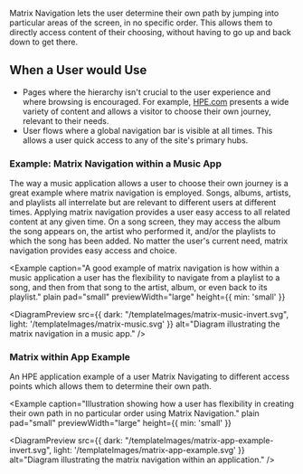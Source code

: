 
Matrix Navigation lets the user determine their own path by
jumping into particular areas of the screen, in no specific order. 
This allows them to directly access content of their choosing,
without having to go up and back down to get there.

## When a User would Use
- Pages where the hierarchy isn't crucial to the user experience and where browsing is encouraged. For example, [HPE.com](https://www.hpe.com/us/en/home.html) presents a wide variety of content and allows a visitor to choose their own journey, relevant to their needs.
- User flows where a global navigation bar is visible at all times. This allows a user quick access to any of the site's primary hubs.

### Example: Matrix Navigation within a Music App
The way a music application allows a user to choose their own journey is a great example where matrix navigation is employed. Songs, albums, artists, and playlists all interrelate but are relevant to different users at different times. Applying matrix navigation provides a user easy access to all related content at any given time. On a song screen, they may access the album the song appears on, the artist who performed it, and/or the playlists to which the song has been added. No matter the user's current need, matrix navigation provides easy access and choice.

<Example 
  caption="A good example of matrix navigation is how within a music application a user has the flexibility to navigate from a playlist to a song, and then from that song to the artist, album, or even back to its playlist." 
  plain 
  pad="small"
  previewWidth="large"
  height={{ min: 'small' }}
>
  <DiagramPreview 
    src={{
      dark: "/templateImages/matrix-music-invert.svg",
      light: '/templateImages/matrix-music.svg'
    }} 
    alt="Diagram illustrating the matrix navigation in a music app." />
</Example>

### Matrix within App Example
An HPE application example of a user Matrix Navigating to different access points which allows them to determine their own path.

<Example 
  caption="Illustration showing how a user has flexibility in creating their own path in no particular order using Matrix Navigation." 
  plain 
  pad="small" 
  previewWidth="large" 
  height={{ min: 'small' }}
>
  <DiagramPreview 
    src={{
      dark: "/templateImages/matrix-app-example-invert.svg",
      light: '/templateImages/matrix-app-example.svg'
      }} 
    alt="Diagram illustrating the matrix navigation within an application." />
</Example>